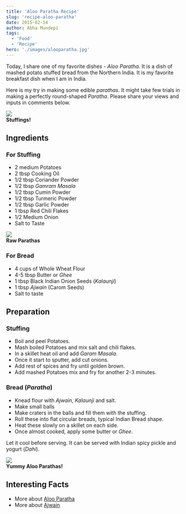 ```yaml
---
title: 'Aloo Paratha Recipe'
slug: 'recipe-aloo-paratha'
date: 2015-02-14
author: Abha Mundepi
tags:
  - 'Food'
  - 'Recipe'
hero: './images/alooparatha.jpg'
---
```


Today, I share one of my favorite dishes - _Aloo Paratha_. It is a dish
of mashed potato stuffed bread from the Northern India. It is my
favorite breakfast dish when I am in India.

Here is my try in making some edible _parathas_. It might take few
trials in making a perfectly round-shaped _Paratha_. Please share your
views and inputs in comments below.

<div class='Image__Container'>
  <div class='Image__Medium'>
    <img src='https://res.cloudinary.com/sadanandsingh/image/upload/v1496963330/AlooParathaStuffing_dclifs.jpg' />
    <figcaption>
      <strong>Stuffings!</strong>
    </figcaption>
  </div>
</div>

## Ingredients

### For Stuffing

- 2 medium Potatoes
- 2 tbsp Cooking Oil
- 1/2 tbsp Coriander Powder
- 1/2 tbsp _Gamram Masala_
- 1/2 tbsp Cumin Powder
- 1/2 tbsp Turmeric Powder
- 1/2 tbsp Garlic Powder
- 1 tbsp Red Chili Flakes
- 1/2 Medium Onion
- Salt to Taste

<div class='Image__Container'>
  <div class='Image__Medium'>
    <img src='https://res.cloudinary.com/sadanandsingh/image/upload/v1496963330/AlooParathaRaw_rmp8kg.jpg' />
    <figcaption>
      <strong>Raw Parathas</strong>
    </figcaption>
  </div>
</div>

### For Bread

- 4 cups of Whole Wheat Flour
- 4-5 tbsp Butter or _Ghee_
- 1 tbsp Black Indian Onion Seeds (_Kalaunji_)
- 1 tbsp _Ajwain_ (Carom Seeds)
- Salt to taste

## Preparation

### Stuffing

- Boil and peel Potatoes.
- Mash boiled Potatoes and mix salt and chili flakes.
- In a skillet heat oil and add _Garam Masala_.
- Once it start to sputter, add cut onions.
- Add rest of spices and fry until golden brown.
- Add mashed Potatoes mix and fry for another 2-3 minutes.

### Bread (_Paratha_)

- Knead flour with _Ajwain_, _Kalaunji_ and salt.
- Make small balls
- Make craters in the balls and fill them with the stuffing.
- Roll these into flat circular breads, typical Indian Bread shape.
- Heat these slowly on a skillet on each side.
- Once almost cooked, apply some butter or _Ghee_.

Let it cool before serving. It can be served with Indian spicy pickle
and yogurt (_Dahi_).

<div class='Image__Container'>
  <div class='Image__Medium'>
    <img src='https://res.cloudinary.com/sadanandsingh/image/upload/v1496963330/AlooParatha_rdn84h.jpg' />
    <figcaption>
      <strong>Yummy Aloo Parathas!</strong>
    </figcaption>
  </div>
</div>

## Interesting Facts

- More about [Aloo Paratha](https://en.wikipedia.org/wiki/Aloo_paratha)
- More about [Ajwain](https://en.wikipedia.org/wiki/Ajwain)
